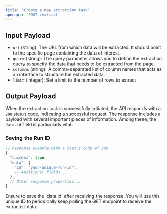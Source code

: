 ```yaml
---
title: 'Create a new extraction task'
openapi: 'POST /extract'
---
```



## Input Payload
- `url` (string): The URL from which data will be extracted. It should point to the specific page containing the data of interest.
- `query` (string): The query parameter allows you to define the extraction query to specify the data that needs to be extracted from the page.
- `columns` (string): A comma-separated list of column names that acts as an interface to structure the extracted data.
- `limit` (integer): Set a limit to the number of rows to extract

## Output Payload

When the extraction task is successfully initiated, the API responds with a `200` status code, indicating a successful request. The response includes a payload with several important pieces of information. Among these, the `data.id` field is particularly vital.

### Saving the Run ID

```javascript
// Response example with a status code of 200
{
  "success": true,
  "data": {
    "id": "your-unique-run-id",
    // Additional fields...
  },
  // Other response properties...
}
```

<Note>
  Ensure to save the `data.id` after receiving the response.
  You will use this unique ID to periodically keep polling the GET endpoint to receive the extracted data.
</Note>
